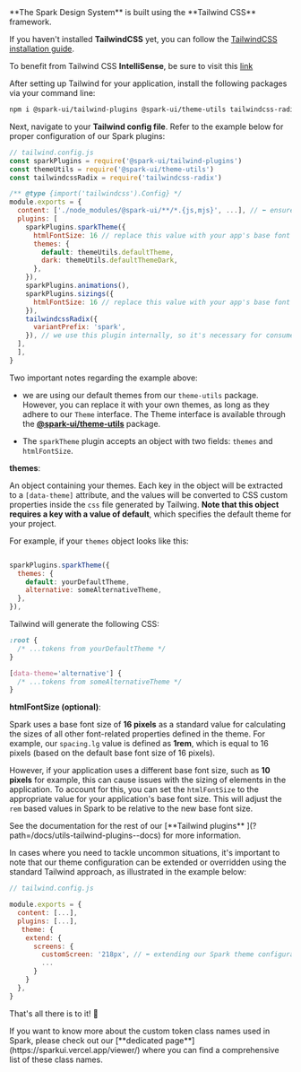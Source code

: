 
<Meta title="Getting Started" />

<StoryHeading label="Getting started" as="h1" />

<Alert marginBottom="medium">
  **The Spark Design System** is built using the **Tailwind CSS** framework.
</Alert>

<StoryHeading label="Set up TailwindCSS" as="h2" />

If you haven't installed **TailwindCSS** yet, you can follow the [TailwindCSS installation guide](https://tailwindcss.com/docs/installation).

To benefit from Tailwind CSS **IntelliSense**, be sure to visit this [link](https://tailwindcss.com/docs/editor-setup#intelli-sense-for-vs-code)

<StoryHeading label="Installation" as="h2" />

After setting up Tailwind for your application, install the following packages via your command line:

```bash
npm i @spark-ui/tailwind-plugins @spark-ui/theme-utils tailwindcss-radix
```

Next, navigate to your **Tailwind config file**. Refer to the example below for proper configuration of our Spark plugins:

```js
// tailwind.config.js
const sparkPlugins = require('@spark-ui/tailwind-plugins')
const themeUtils = require('@spark-ui/theme-utils')
const tailwindcssRadix = require('tailwindcss-radix')

/** @type {import('tailwindcss').Config} */
module.exports = {
  content: ['./node_modules/@spark-ui/**/*.{js,mjs}', ...], // ⬅️ ensure that the Spark components are scanned
  plugins: [
    sparkPlugins.sparkTheme({
      htmlFontSize: 16 // replace this value with your app's base font size if needed (default: 16)
      themes: {
        default: themeUtils.defaultTheme,
        dark: themeUtils.defaultThemeDark,
      },
    }),
    sparkPlugins.animations(),
    sparkPlugins.sizings({
      htmlFontSize: 16 // replace this value with your app's base font size if needed (default: 16)
    }),
    tailwindcssRadix({
      variantPrefix: 'spark',
    }), // we use this plugin internally, so it's necessary for consumers to install it as well
  ],
  ],
}
```

Two important notes regarding the example above:

- we are using our default themes from our `theme-utils` package. However, you can replace it with your own themes, as long as they adhere to our `Theme` interface.
  The Theme interface is available through the [**@spark-ui/theme-utils**](?path=/docs/utils-theme--docs) package.

- The `sparkTheme` plugin accepts an object with two fields: `themes` and `htmlFontSize`.

**themes**:

An object containing your themes. Each key in the object will be extracted to a `[data-theme]` attribute, and the values will be converted to CSS custom properties inside the `css` file generated by Tailwing. **Note that this object requires a key with a value of default**, which specifies the default theme for your project.

For example, if your `themes` object looks like this:

```js

sparkPlugins.sparkTheme({
  themes: {
    default: yourDefaultTheme,
    alternative: someAlternativeTheme,
  },
}),
```

Tailwind will generate the following CSS:

```css
:root {
  /* ...tokens from yourDefaultTheme */
}

[data-theme='alternative'] {
  /* ...tokens from someAlternativeTheme */
}
```

**htmlFontSize (optional)**:

Spark uses a base font size of **16 pixels** as a standard value for calculating the sizes of all other font-related properties defined in the theme. For example, our `spacing.lg` value is defined as **1rem**, which is equal to 16 pixels (based on the default base font size of 16 pixels).

However, if your application uses a different base font size, such as **10 pixels** for example, this can cause issues with the sizing of elements in the application. To account for this, you can set the `htmlFontSize` to the appropriate value for your application's base font size. This will adjust the `rem` based values in Spark to be relative to the new base font size.

<Alert>
  See the documentation for the rest of our [**Tailwind plugins**
  ](?path=/docs/utils-tailwind-plugins--docs) for more information.
</Alert>

<StoryHeading label="Extending Spark config" as="h2" />

In cases where you need to tackle uncommon situations, it's important to note that our theme configuration can be extended or overridden using the standard Tailwind approach, as illustrated in the example below:

```js
// tailwind.config.js

module.exports = {
  content: [...],
  plugins: [...],
   theme: {
    extend: {
      screens: {
        customScreen: '218px', // ⬅️ extending our Spark theme configuration
        ...
      }
    }
  },
}
```

That's all there is to it! 🎉

<Alert>
  If you want to know more about the custom token class names used in Spark, please check out our
  [**dedicated page**](https://sparkui.vercel.app/viewer/) where you can find a comprehensive list
  of these class names.
</Alert>
